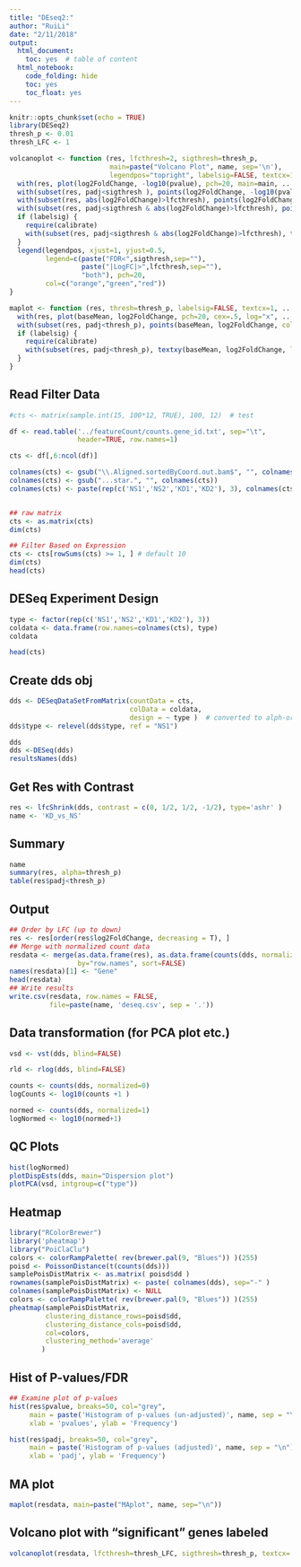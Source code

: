 ```yaml
---
title: "DEseq2:"
author: "RuiLi"
date: "2/11/2018"
output:
  html_document:
    toc: yes  # table of content
  html_notebook:
    code_folding: hide
    toc: yes
    toc_float: yes
---
```


```r
knitr::opts_chunk$set(echo = TRUE)
library(DESeq2)
thresh_p <- 0.01
thresh_LFC <- 1

volcanoplot <- function (res, lfcthresh=2, sigthresh=thresh_p, 
                         main=paste("Volcano Plot", name, sep='\n'), 
                         legendpos="topright", labelsig=FALSE, textcx=1, ...) {
  with(res, plot(log2FoldChange, -log10(pvalue), pch=20, main=main, ...))
  with(subset(res, padj<sigthresh ), points(log2FoldChange, -log10(pvalue), pch=20, col="orange", ...))
  with(subset(res, abs(log2FoldChange)>lfcthresh), points(log2FoldChange, -log10(pvalue), pch=20, col="green", ...))
  with(subset(res, padj<sigthresh & abs(log2FoldChange)>lfcthresh), points(log2FoldChange, -log10(pvalue), pch=20, col="red", ...))
  if (labelsig) {
    require(calibrate)
    with(subset(res, padj<sigthresh & abs(log2FoldChange)>lfcthresh), textxy(log2FoldChange, -log10(pvalue), labs=Gene, cex=textcx, ...))
  }
  legend(legendpos, xjust=1, yjust=0.5, 
         legend=c(paste("FDR<",sigthresh,sep=""), 
                  paste("|LogFC|>",lfcthresh,sep=""), 
                  "both"), pch=20,
         col=c("orange","green","red"))
}

maplot <- function (res, thresh=thresh_p, labelsig=FALSE, textcx=1, ...) {
  with(res, plot(baseMean, log2FoldChange, pch=20, cex=.5, log="x", ...))
  with(subset(res, padj<thresh_p), points(baseMean, log2FoldChange, col="red", pch=20, cex=1.5))
  if (labelsig) {
    require(calibrate)
    with(subset(res, padj<thresh_p), textxy(baseMean, log2FoldChange, labs=Gene, cex=textcx, col=2))
  }
}

```

## Read Filter Data
```r
#cts <- matrix(sample.int(15, 100*12, TRUE), 100, 12)  # test

df <- read.table('../featureCount/counts.gene_id.txt', sep="\t",
                 header=TRUE, row.names=1)

cts <- df[,6:ncol(df)]

colnames(cts) <- gsub("\\.Aligned.sortedByCoord.out.bam$", "", colnames(cts))
colnames(cts) <- gsub("...star.", "", colnames(cts))
colnames(cts) <- paste(rep(c('NS1','NS2','KD1','KD2'), 3), colnames(cts), sep="_")


## raw matrix
cts <- as.matrix(cts)
dim(cts)

## Filter Based on Expression
cts <- cts[rowSums(cts) >= 1, ] # default 10
dim(cts)
head(cts)
```

## DESeq Experiment Design
```r
type <- factor(rep(c('NS1','NS2','KD1','KD2'), 3))
coldata <- data.frame(row.names=colnames(cts), type)
coldata

head(cts)
```

## Create dds obj
```r
dds <- DESeqDataSetFromMatrix(countData = cts, 
                              colData = coldata, 
                              design = ~ type )  # converted to alph-order
dds$type <- relevel(dds$type, ref = "NS1")

dds
dds <-DESeq(dds)
resultsNames(dds)
```

## Get Res with Contrast
```r
res <- lfcShrink(dds, contrast = c(0, 1/2, 1/2, -1/2), type='ashr' )
name <- 'KD_vs_NS'
```

## Summary
```r
name
summary(res, alpha=thresh_p)
table(res$padj<thresh_p)
```

## Output
```r
## Order by LFC (up to down)
res <- res[order(res$log2FoldChange, decreasing = T), ]
## Merge with normalized count data
resdata <- merge(as.data.frame(res), as.data.frame(counts(dds, normalized=TRUE)), 
                 by="row.names", sort=FALSE)
names(resdata)[1] <- "Gene"
head(resdata)
## Write results
write.csv(resdata, row.names = FALSE, 
          file=paste(name, 'deseq.csv', sep = '.'))
```

## Data transformation (for PCA plot etc.)
```r
vsd <- vst(dds, blind=FALSE)

rld <- rlog(dds, blind=FALSE)

counts <- counts(dds, normalized=0)
logCounts <- log10(counts +1 )

normed <- counts(dds, normalized=1)
logNormed <- log10(normed+1)
```

## QC Plots
```r
hist(logNormed)
plotDispEsts(dds, main="Dispersion plot")
plotPCA(vsd, intgroup=c("type"))
```

## Heatmap
```r
library("RColorBrewer")
library('pheatmap')
library("PoiClaClu")
colors <- colorRampPalette( rev(brewer.pal(9, "Blues")) )(255)
poisd <- PoissonDistance(t(counts(dds)))
samplePoisDistMatrix <- as.matrix( poisd$dd ) 
rownames(samplePoisDistMatrix) <- paste( colnames(dds), sep="-" ) 
colnames(samplePoisDistMatrix) <- NULL 
colors <- colorRampPalette( rev(brewer.pal(9, "Blues")) )(255)
pheatmap(samplePoisDistMatrix,
         clustering_distance_rows=poisd$dd,
         clustering_distance_cols=poisd$dd,
         col=colors, 
         clustering_method='average'
        )

```

## Hist of P-values/FDR
```r
## Examine plot of p-values
hist(res$pvalue, breaks=50, col="grey", 
     main = paste('Histogram of p-values (un-adjusted)', name, sep = "\n"), 
     xlab = 'pvalues', ylab = 'Frequency')

hist(res$padj, breaks=50, col="grey", 
     main = paste('Histogram of p-values (adjusted)', name, sep = "\n"), 
     xlab = 'padj', ylab = 'Frequency')
```


## MA plot
```r
maplot(resdata, main=paste("MAplot", name, sep="\n"))
```

## Volcano plot with "significant" genes labeled
```r
volcanoplot(resdata, lfcthresh=thresh_LFC, sigthresh=thresh_p, textcx=.8, xlim=c(-2.3, 2))
```